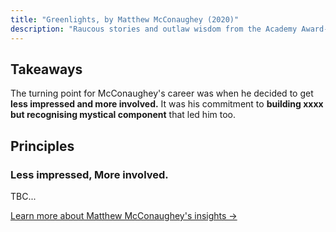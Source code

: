 ```yaml
---
title: "Greenlights, by Matthew McConaughey (2020)"
description: "Raucous stories and outlaw wisdom from the Academy Award-winning actor."
---
```


## Takeaways

The turning point for McConaughey's career was when he decided to get **less impressed and more involved.** It was his commitment to **building xxxx but recognising mystical component** that led him too.

## Principles

### Less impressed, More involved.

TBC...

[Learn more about Matthew McConaughey's insights →](https://www.amazon.co.uk/Greenlights-Matthew-McConaughey/dp/1472280873/ref=tmm_pap_swatch_0?_encoding=UTF8&qid=&sr=)